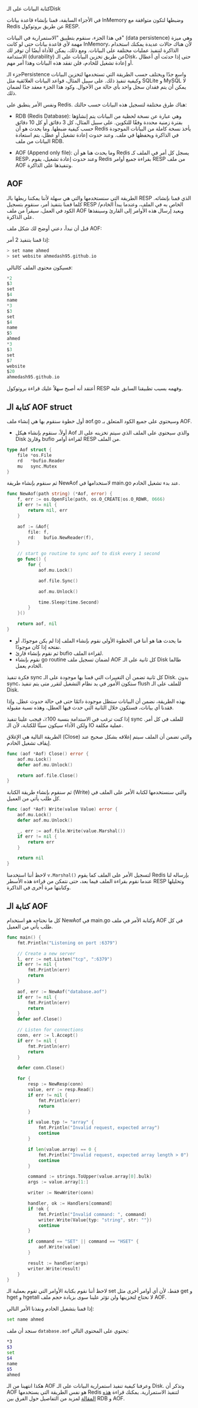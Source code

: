 كتابة البيانات على الـDisk

في الأجزاء السابقة، قمنا بإنشاء قاعدة بيانات InMemory وضبطها لتكون متوافقة مع Redis عن طريق بروتوكول RESP.

في هذا الجزء، سنقوم بتطبيق "الاستمرارية في البيانات" (data persistence) وهي ميزة مهمة لأي قاعدة بيانات حتى لو كانت InMemory، لأن هناك حالات عديدة يمكنك استخدام الذاكرة لتنفيذ عمليات مختلفة على البيانات. ومع ذلك، يمكن للأداة أيضًا أن توفر لك الاستدامة (durability) عن طريق تخزين البيانات على الـDisk، حتى إذا حدثت أي أعطال أو إعادة تشغيل للخادم، فلن تفقد هذه البيانات وهذا أمر مهم.

جزء الـPersistence واسع جدًا ويختلف حسب الطريقة التي تستخدمها لتخزين البيانات وكيفية تنفيذ ذلك. على سبيل المثال، قواعد البيانات العلائقية مثل SQLite و MySQL لا يمكن أن يتم فقدان سجل واحد بأي حالة من الأحوال. وكود هذا الجزء معقد جدًا لضمان ذلك.

ونفس الأمر ينطبق على Redis. هناك طرق مختلفة لتسجيل هذه البيانات حسب حالتك:

- RDB (Redis Database): وهي عبارة عن نسخة لحظية من البيانات يتم إنشاؤها بفترة زمنية محددة وفقًا للتكوين. على سبيل المثال، كل 3 دقائق أو كل 10 دقائق حسب كيفية ضبطها. وما يحدث هو أن Redis يأخذ نسخة كاملة من البيانات الموجودة في الذاكرة ويحفظها في ملف. وعند حدوث إعادة تشغيل أو عطل، يتم استعادة البيانات من ملف RDB.

- AOF (Append only file): وما يحدث هنا هو أن Redis يسجل كل أمر في الملف كـ RESP، وعند حدوث إعادة تشغيل، يقوم Redis بقراءة جميع أوامر RESP من ملف AOF وتنفيذها على الذاكرة.

## AOF

الطريقة التي سنستخدمها والتي هي سهلة لأننا يمكننا ربطها بالـ RESP الذي قمنا بإنشائه. كلما قمنا بتنفيذ أمر، سنقوم بتسجيل RESP الخاص به في الملف، وعندما يبدأ الخادم/الكود في العمل، سيقرأ من ملف AOF ويعيد إرسال هذه الأوامر إلى القارئ وسينفذها على الذاكرة.

قبل أن نبدأ، دعني أوضح لك شكل ملف AOF:

إذا قمنا بتنفيذ 2 أمر:

```go
> set name ahmed
> set website ahmedash95.github.io
```

فسيكون محتوى الملف كالتالي:

```go
*2
$3
set
$4
name
*3
$3
set
$4
name
$5
ahmed
*3
$3
set
$7
website
$20
ahmedash95.github.io
```

أعتقد أنه أصبح سهلاً عليك قراءة بروتوكول RESP وفهمه بسبب تطبيقنا السابق عليه.

## كتابة الـ AOF struct

أول خطوة سنقوم بها هي إنشاء ملف aof.go وسيحتوي على جميع الكود المتعلق بـ AOF.

- أولاً، سنقوم بإنشاء هيكل Aof والذي سيحتوي على الملف الذي سيتم تخزينه على الـ Disk وقارئ bufio لقراءة أوامر RESP من الملف.

```go
type Aof struct {
	file *os.File
	rd   *bufio.Reader
	mu   sync.Mutex
}
```

ثم سنقوم بإنشاء طريقة NewAof لاستخدامها في main.go عند بدء تشغيل الخادم.

```go
func NewAof(path string) (*Aof, error) {
	f, err := os.OpenFile(path, os.O_CREATE|os.O_RDWR, 0666)
	if err != nil {
		return nil, err
	}

	aof := &Aof{
		file: f,
		rd:   bufio.NewReader(f),
	}

	// start go routine to sync aof to disk every 1 second
	go func() {
		for {
			aof.mu.Lock()

			aof.file.Sync()

			aof.mu.Unlock()

			time.Sleep(time.Second)
		}
	}()

	return aof, nil
}
```

- ما يحدث هنا هو أننا في الخطوة الأولى نقوم بإنشاء الملف إذا لم يكن موجودًا، أو نفتحه إذا كان موجودًا.
- ثم نقوم بإنشاء قارئ bufio لقراءة الملف.
- نقوم بإنشاء go routine لضمان تسجيل ملف AOF كل ثانية على الـ Disk طالما الخادم يعمل.

<Alert type="info">
فكرة تنفيذ sync كل ثانية تضمن أن التغييرات التي قمنا بها موجودة على الـ Disk. بدون sync، ستكون الأمور في يد نظام التشغيل لتقرر متى يتم تنفيذ flush للملف على الـ Disk.

بهذه الطريقة، نضمن أن البيانات ستظل موجودة دائمًا حتى في حالة حدوث عطل. وإذا فقدنا أي بيانات، فستكون خلال الثانية التي حدث فيها العطل، وهذه نسبة مقبولة.

إذا كنت ترغب في الاستدامة بنسبة 100٪، فيجب علينا تنفيذ sync للملف في كل أمر. ولكن الأداء سيكون سيئًا للكتابة، لأن الـ IO عملية مكلفة.
</Alert>

الطريقة التالية هي الإغلاق (Close) والتي تضمن أن الملف سيتم إغلاقه بشكل صحيح عند إيقاف تشغيل الخادم.

```go
func (aof *Aof) Close() error {
	aof.mu.Lock()
	defer aof.mu.Unlock()

	return aof.file.Close()
}
```

ثم سنقوم بإنشاء طريقة الكتابة (Write) والتي سنستخدمها لكتابة الأمر على الملف في كل طلب يأتي من العميل.

```go
func (aof *Aof) Write(value Value) error {
	aof.mu.Lock()
	defer aof.mu.Unlock()

	_, err := aof.file.Write(value.Marshal())
	if err != nil {
		return err
	}

	return nil
}
```

لاحظ أننا استخدمنا `v.Marshal()` لتسجيل الأمر على الملف كما يقوم Redis بإرساله لنا عندما نقوم بقراءة الملف فيما بعد، حتى نتمكن من قراءة هذه الأسطر RESP وتحليلها وكتابتها مرة أخرى في الذاكرة.

## كتابة الـ AOF

كل ما نحتاجه هو استخدام NewAof في main.go وكتابة الأمر في ملف AOF في كل طلب يأتي من العميل.

```go
func main() {
	fmt.Println("Listening on port :6379")

	// Create a new server
	l, err := net.Listen("tcp", ":6379")
	if err != nil {
		fmt.Println(err)
		return
	}

	aof, err := NewAof("database.aof")
	if err != nil {
		fmt.Println(err)
		return
	}
	defer aof.Close()

	// Listen for connections
	conn, err := l.Accept()
	if err != nil {
		fmt.Println(err)
		return
	}

	defer conn.Close()

	for {
		resp := NewResp(conn)
		value, err := resp.Read()
		if err != nil {
			fmt.Println(err)
			return
		}

		if value.typ != "array" {
			fmt.Println("Invalid request, expected array")
			continue
		}

		if len(value.array) == 0 {
			fmt.Println("Invalid request, expected array length > 0")
			continue
		}

		command := strings.ToUpper(value.array[0].bulk)
		args := value.array[1:]

		writer := NewWriter(conn)

		handler, ok := Handlers[command]
		if !ok {
			fmt.Println("Invalid command: ", command)
			writer.Write(Value{typ: "string", str: ""})
			continue
		}

		if command == "SET" || command == "HSET" {
			aof.Write(value)
		}

		result := handler(args)
		writer.Write(result)
	}
}
```

<Alert type="info">
لاحظ أننا نقوم بكتابة الأوامر التي تقوم بعملية الـ set فقط، لأن أي أوامر أخرى مثل get و hget و hgetall لا نحتاج لتخزينها ولن تؤثر علينا سوى بزيادة حجم ملف AOF.
</Alert>

إذا قمنا بتشغيل الخادم ونفذنا الأمر التالي:

```bash
set name ahmed
```

سنجد أن ملف `database.aof` يحتوي على المحتوى التالي:

```bash
*3
$3
set
$4
name
$5
ahmed
```

هكذا انتهينا من الـ AOF وعرفنا كيفية تنفيذ استمرارية البيانات على الـ Disk. وتذكر أن AOF هو نفس الطريقة التي يستخدمها Redis لتنفيذ الاستمرارية. يمكنك قراءة [هذه المقالة](https://www.memurai.com/blog/redis-persistence-deep-dive) لمزيد من التفاصيل حول الفرق بين RDB و AOF.